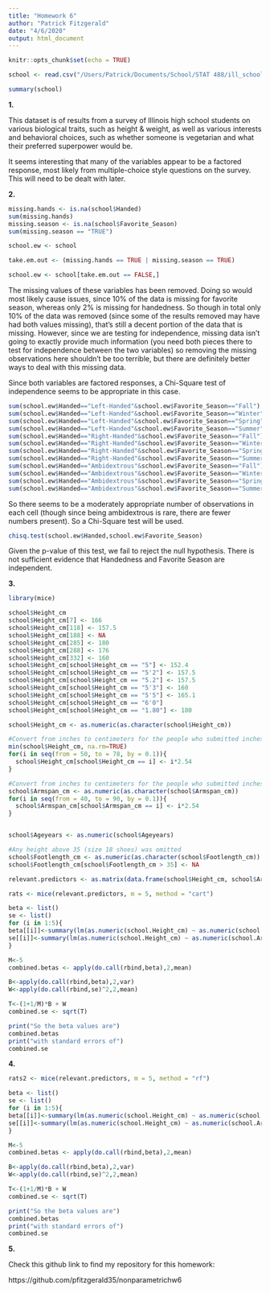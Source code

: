 ```yaml
---
title: "Homework 6"
author: "Patrick Fitzgerald"
date: "4/6/2020"
output: html_document
---
```


```r
knitr::opts_chunk$set(echo = TRUE)
```

```r
school <- read.csv("/Users/Patrick/Documents/School/STAT 488/ill_school_data.csv",header=TRUE, na.strings=c(""," ","NA"))

summary(school)
```

**1.**

This dataset is of results from a survey of Illinois high school students on various biological traits, such as height & weight, as well as various interests and behavioral choices, such as whether someone is vegetarian and what their preferred superpower would be.

It seems interesting that many of the variables appear to be a factored response, most likely from multiple-choice style questions on the survey. This will need to be dealt with later.

**2.**
```r
missing.hands <- is.na(school$Handed)
sum(missing.hands)
missing.season <- is.na(school$Favorite_Season)
sum(missing.season == "TRUE")

school.ew <- school

take.em.out <- (missing.hands == TRUE | missing.season == TRUE)

school.ew <- school[take.em.out == FALSE,]
```


The missing values of these variables has been removed. Doing so would most likely cause issues, since 10% of the data is missing for favorite season, whereas only 2% is missing for handedness. So though in total only 10% of the data was removed (since some of the results removed may have had both values missing), that's still a decent portion of the data that is missing. However, since we are testing for independence, missing data isn't going to exactly provide much information (you need both pieces there to test for independence between the two variables) so removing the missing observations here shouldn't be too terrible, but there are definitely better ways to deal with this missing data.

Since both variables are factored responses, a Chi-Square test of independence seems to be appropriate in this case.

```r
sum(school.ew$Handed=="Left-Handed"&school.ew$Favorite_Season=="Fall")
sum(school.ew$Handed=="Left-Handed"&school.ew$Favorite_Season=="Winter")
sum(school.ew$Handed=="Left-Handed"&school.ew$Favorite_Season=="Spring")
sum(school.ew$Handed=="Left-Handed"&school.ew$Favorite_Season=="Summer")
sum(school.ew$Handed=="Right-Handed"&school.ew$Favorite_Season=="Fall")
sum(school.ew$Handed=="Right-Handed"&school.ew$Favorite_Season=="Winter")
sum(school.ew$Handed=="Right-Handed"&school.ew$Favorite_Season=="Spring")
sum(school.ew$Handed=="Right-Handed"&school.ew$Favorite_Season=="Summer")
sum(school.ew$Handed=="Ambidextrous"&school.ew$Favorite_Season=="Fall")
sum(school.ew$Handed=="Ambidextrous"&school.ew$Favorite_Season=="Winter")
sum(school.ew$Handed=="Ambidextrous"&school.ew$Favorite_Season=="Spring")
sum(school.ew$Handed=="Ambidextrous"&school.ew$Favorite_Season=="Summer")
```
So there seems to be a moderately appropriate number of observations in each cell (though since being ambidextrous is rare, there are fewer numbers present). So a Chi-Square test will be used.

```r
chisq.test(school.ew$Handed,school.ew$Favorite_Season)
```

Given the p-value of this test, we fail to reject the null hypothesis. There is not sufficient evidence that Handedness and Favorite Season are independent.



**3.**
```r
library(mice)

school$Height_cm
school$Height_cm[7] <- 166
school$Height_cm[118] <- 157.5
school$Height_cm[188] <- NA
school$Height_cm[285] <- 180
school$Height_cm[288] <- 176
school$Height_cm[332] <- 160
school$Height_cm[school$Height_cm == "5"] <- 152.4
school$Height_cm[school$Height_cm == "5'2"] <- 157.5
school$Height_cm[school$Height_cm == "5.2"] <- 157.5
school$Height_cm[school$Height_cm == "5'3"] <- 160
school$Height_cm[school$Height_cm == "5'5"] <- 165.1
school$Height_cm[school$Height_cm == "6'0"]
school$Height_cm[school$Height_cm == "1.80"] <- 180

school$Height_cm <- as.numeric(as.character(school$Height_cm))

#Convert from inches to centimeters for the people who submitted inches
min(school$Height_cm, na.rm=TRUE)
for(i in seq(from = 50, to = 78, by = 0.1)){
  school$Height_cm[school$Height_cm == i] <- i*2.54
}

#Convert from inches to centimeters for the people who submitted inches
school$Armspan_cm <- as.numeric(as.character(school$Armspan_cm))
for(i in seq(from = 40, to = 90, by = 0.1)){
  school$Armspan_cm[school$Armspan_cm == i] <- i*2.54
}


school$Ageyears <- as.numeric(school$Ageyears)

#Any height above 35 (size 18 shoes) was omitted
school$Footlength_cm <- as.numeric(as.character(school$Footlength_cm))
school$Footlength_cm[school$Footlength_cm > 35] <- NA

relevant.predictors <- as.matrix(data.frame(school$Height_cm, school$Armspan_cm, school$Gender, school$Ageyears, school$Footlength_cm))

rats <- mice(relevant.predictors, m = 5, method = "cart")

beta <- list()
se <- list()
for (i in 1:5){
beta[[i]]<-summary(lm(as.numeric(school.Height_cm) ~ as.numeric(school.Armspan_cm), data = as.data.frame(rats[[1]])))$coefficients[,1]
se[[i]]<-summary(lm(as.numeric(school.Height_cm) ~ as.numeric(school.Armspan_cm), data = as.data.frame(rats[[1]])))$coefficients[,2]
}

M<-5
combined.betas <- apply(do.call(rbind,beta),2,mean)

B<-apply(do.call(rbind,beta),2,var)
W<-apply(do.call(rbind,se)^2,2,mean)

T<-(1+1/M)*B + W
combined.se <- sqrt(T)

print("So the beta values are")
combined.betas
print("with standard errors of")
combined.se
```

**4.**
```r
rats2 <- mice(relevant.predictors, m = 5, method = "rf")

beta <- list()
se <- list()
for (i in 1:5){
beta[[i]]<-summary(lm(as.numeric(school.Height_cm) ~ as.numeric(school.Armspan_cm), data = as.data.frame(rats2[[1]])))$coefficients[,1]
se[[i]]<-summary(lm(as.numeric(school.Height_cm) ~ as.numeric(school.Armspan_cm), data = as.data.frame(rats2[[1]])))$coefficients[,2]
}

M<-5
combined.betas <- apply(do.call(rbind,beta),2,mean)

B<-apply(do.call(rbind,beta),2,var)
W<-apply(do.call(rbind,se)^2,2,mean)

T<-(1+1/M)*B + W
combined.se <- sqrt(T)

print("So the beta values are")
combined.betas
print("with standard errors of")
combined.se

```


**5.**

Check this github link to find my repository for this homework: 

https://github.com/pfitzgerald35/nonparametrichw6






